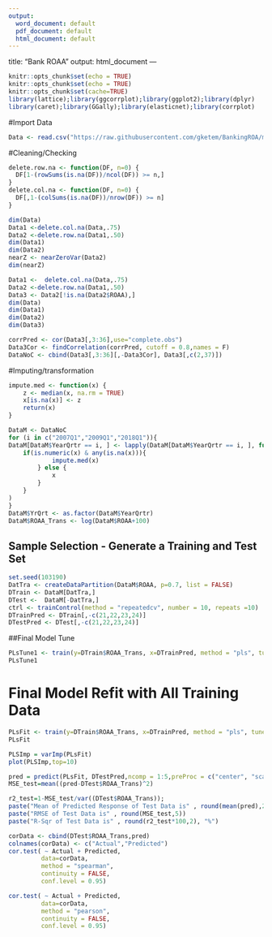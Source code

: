 ---
output:
  word_document: default
  pdf_document: default
  html_document: default  
---
title: "Bank ROAA"
output: html_document
---

```{r setup, include=FALSE}
knitr::opts_chunk$set(echo = TRUE)
knitr::opts_chunk$set(echo = TRUE)
knitr::opts_chunk$set(cache=TRUE)
library(lattice);library(ggcorrplot);library(ggplot2);library(dplyr)
library(caret);library(GGally);library(elasticnet);library(corrplot)
```


#Import Data
```{r}
Data <- read.csv("https://raw.githubusercontent.com/gketem/BankingROA/master/BankMetrics.csv", stringsAsFactors = F)
```

#Cleaning/Checking
```{r}
delete.row.na <- function(DF, n=0) {
  DF[1-(rowSums(is.na(DF))/ncol(DF)) >= n,]
}
delete.col.na <- function(DF, n=0) {
  DF[,1-(colSums(is.na(DF))/nrow(DF)) >= n]
}

dim(Data)
Data1 <-delete.col.na(Data,.75) 
Data2 <-delete.row.na(Data1,.50) 
dim(Data1)
dim(Data2)
nearZ <- nearZeroVar(Data2) 
dim(nearZ)

Data1 <-  delete.col.na(Data,.75) 
Data2 <-delete.row.na(Data1,.50) 
Data3 <- Data2[!is.na(Data2$ROAA),]
dim(Data)
dim(Data1)
dim(Data2)
dim(Data3)

corrPred <- cor(Data3[,3:36],use="complete.obs")
Data3Cor <- findCorrelation(corrPred, cutoff = 0.8,names = F)
DataNoC <- cbind(Data3[,3:36][,-Data3Cor], Data3[,c(2,37)])
```


#Imputing/transformation
```{r}
impute.med <- function(x) {
    z <- median(x, na.rm = TRUE)
    x[is.na(x)] <- z
    return(x)
}

DataM <- DataNoC
for (i in c("2007Q1","2009Q1","2018Q1")){
DataM[DataM$YearQrtr == i, ] <- lapply(DataM[DataM$YearQrtr == i, ], function(x){
    if(is.numeric(x) & any(is.na(x))){
            impute.med(x)
        } else {
            x
        }
    }
)
}
DataM$YrQrt <- as.factor(DataM$YearQrtr)
DataM$ROAA_Trans <- log(DataM$ROAA+100) 
```


## Sample Selection - Generate a Training and Test Set


```{r echo=TRUE}
set.seed(103190)
DatTra <- createDataPartition(DataM$ROAA, p=0.7, list = FALSE)
DTrain <- DataM[DatTra,]
DTest <-  DataM[-DatTra,]
ctrl <- trainControl(method = "repeatedcv", number = 10, repeats =10) 
DTrainPred <- DTrain[,-c(21,22,23,24)]
DTestPred <- DTest[,-c(21,22,23,24)]
```



##Final Model Tune
```{r}
PLsTune1 <- train(y=DTrain$ROAA_Trans, x=DTrainPred, method = "pls", tuneLength = 15, trControl = ctrl, preProc = c("center", "scale"))
PLsTune1
```
# Final Model Refit with All Training Data
```{r}
PLsFit <- train(y=DTrain$ROAA_Trans, x=DTrainPred, method = "pls", tuneLength = 5, preProc = c("center", "scale"))
PLsFit

PLSImp = varImp(PLsFit)
plot(PLSImp,top=10)
```

```{r}
pred = predict(PLsFit, DTestPred,ncomp = 1:5,preProc = c("center", "scale"))
MSE_test=mean((pred-DTest$ROAA_Trans)^2)

r2_test=1-MSE_test/var((DTest$ROAA_Trans));
paste("Mean of Predicted Response of Test Data is" , round(mean(pred),2))
paste("RMSE of Test Data is" , round(MSE_test,5))
paste("R-Sqr of Test Data is" , round(r2_test*100,2), "%")

corData <- cbind(DTest$ROAA_Trans,pred)
colnames(corData) <- c("Actual","Predicted")
cor.test( ~ Actual + Predicted, 
         data=corData,
         method = "spearman",
         continuity = FALSE,
         conf.level = 0.95)

cor.test( ~ Actual + Predicted, 
         data=corData,
         method = "pearson",
         continuity = FALSE,
         conf.level = 0.95)


```



